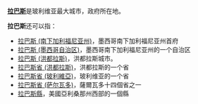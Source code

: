 '''[[拉巴斯|拉巴斯]]'''是玻利维亚最大城市，政府所在地。

'''拉巴斯'''还可以指：
* [[拉巴斯_(南下加利福尼亚州)|拉巴斯 (南下加利福尼亚州)]]，墨西哥南下加利福尼亚州首府
* [[拉巴斯_(墨西哥自治区)|拉巴斯 (墨西哥自治区)]]，墨西哥南下加利福尼亚州的一个自治区
* [[拉巴斯_(洪都拉斯)|拉巴斯 (洪都拉斯)]]，洪都拉斯城市。
* [[拉巴斯省_(洪都拉斯)|拉巴斯省 (洪都拉斯)]]，洪都拉斯的一个省
* [[拉巴斯省_(玻利維亞)|拉巴斯省 (玻利維亞)]]，玻利维亚的一个省
* [[拉巴斯省_(萨尔瓦多)|拉巴斯省 (萨尔瓦多)]]，薩爾瓦多十四個省之一
*[[拉巴斯縣|拉巴斯縣]]，美國亞利桑那州西部的一個縣

{{disambig|Cat=三字地名消歧义}}